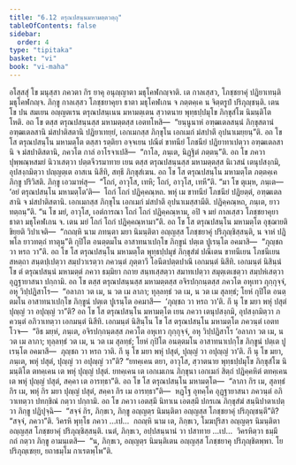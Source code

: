 ```yaml
---
title: "6.12 ตรุณปสนฺนมหามตฺตวตฺถุ"
tableOfContents: false
sidebar:
  order: 4
type: "tipitaka"
basket: "vi"
book: "vi-maha"
---
```



<DynamicBreadcrumb />

<Division number="283" book="vi-maha">

<Paragraph number="1286" book="vi-maha">
อโสฺสสุํ โข มนุสฺสา ภควตา กิร ยาคุ อนุญฺญาตา มธุโคฬกญฺจาติ. เต กาลเสฺสว, โภชฺชยาคุํ ปฏิยาเทนฺติ มธุโคฬกญฺจ. ภิกฺขู กาลเสฺสว โภชฺชยาคุยา ธาตา มธุโคฬเกน จ ภตฺตคฺเค น จิตฺตรูปํ ปริภุญฺชนฺติ. เตน โข ปน สมเยน อญฺญตเรน ตรุณปสนฺเนน มหามตฺเตน สฺวาตนาย พุทฺธปฺปมุโข ภิกฺขุสํโฆ นิมนฺติโต โหติ. อถ โข ตสฺส ตรุณปสนฺนสฺส มหามตฺตสฺส เอตทโหสิ—  “ยนฺนูนาหํ อฑฺฒเตลสนฺนํ ภิกฺขุสตานํ อฑฺฒเตลสานิ มํสปาติสตานิ ปฏิยาเทยฺยํ, เอกเมกสฺส ภิกฺขุโน เอกเมกํ มํสปาตึ อุปนาเมยฺยนฺ”ติ. อถ โข โส ตรุณปสนฺโน มหามตฺโต ตสฺสา รตฺติยา อจฺจเยน ปณีตํ ขาทนียํ โภชนียํ ปฏิยาทาเปตฺวา อฑฺฒเตลสานิ จ มํสปาติสตานิ, ภควโต กาลํ อาโรจาเปสิ—  “กาโล, ภนฺเต, นิฏฺฐิตํ ภตฺตนฺ”ติ. อถ โข ภควา ปุพฺพณฺหสมยํ นิวาเสตฺวา ปตฺตจีวรมาทาย เยน ตสฺส ตรุณปสนฺนสฺส มหามตฺตสฺส นิเวสนํ เตนุปสงฺกมิ, อุปสงฺกมิตฺวา ปญฺญตฺเต อาสเน นิสีทิ, สทฺธึ ภิกฺขุสํเฆน. อถ โข โส ตรุณปสนฺโน มหามตฺโต ภตฺตคฺเค ภิกฺขู ปริวิสติ. ภิกฺขู เอวมาหํสุ—  “โถกํ, อาวุโส, เทหิ; โถกํ, อาวุโส, เทหี”ติ. “มา โข ตุเมฺห, ภนฺเต—  ‘อยํ ตรุณปสนฺโน มหามตฺโต’ติ—  โถกํ โถกํ ปฏิคฺคณฺหถ. พหุํ เม ขาทนียํ โภชนียํ ปฏิยตฺตํ, อฑฺฒเตลสานิ จ มํสปาติสตานิ. เอกเมกสฺส ภิกฺขุโน เอกเมกํ มํสปาตึ อุปนาเมสฺสามีติ. ปฏิคฺคณฺหถ, ภนฺเต, ยาวทตฺถนฺ”ติ. “น โข มยํ, อาวุโส, เอตํการณา โถกํ โถกํ ปฏิคฺคณฺหาม, อปิ จ มยํ กาลเสฺสว โภชฺชยาคุยา ธาตา มธุโคฬเกน จ. เตน มยํ โถกํ โถกํ ปฏิคฺคณฺหามา”ติ. อถ โข โส ตรุณปสนฺโน มหามตฺโต อุชฺฌายติ ขิยฺยติ วิปาเจติ—  “กถญฺหิ นาม ภทนฺตา มยา นิมนฺติตา อญฺญสฺส โภชฺชยาคุํ ปริภุญฺชิสฺสนฺติ, น จาหํ ปฏิพโล ยาวทตฺถํ ทาตุนฺ”ติ กุปิโต อนตฺตมโน อาสาทนาเปกฺโข ภิกฺขูนํ ปตฺเต ปูเรนฺโต อคมาสิ—  “ภุญฺชถ วา หรถ วา”ติ. อถ โข โส ตรุณปสนฺโน มหามตฺโต พุทฺธปฺปมุขํ ภิกฺขุสํฆํ ปณีเตน ขาทนีเยน โภชนีเยน สหตฺถา สนฺตปฺเปตฺวา สมฺปวาเรตฺวา ภควนฺตํ ภุตฺตาวึ โอนีตปตฺตปาณึ เอกมนฺตํ นิสีทิ. เอกมนฺตํ นิสินฺนํ โข ตํ ตรุณปสนฺนํ มหามตฺตํ ภควา ธมฺมิยา กถาย สนฺทเสฺสตฺวา สมาทเปตฺวา สมุตฺเตเชตฺวา สมฺปหํเสตฺวา อุฏฺฐายาสนา ปกฺกามิ.
</Paragraph>

<Paragraph number="1287" book="vi-maha">
อถ โข ตสฺส ตรุณปสนฺนสฺส มหามตฺตสฺส อจิรปกฺกนฺตสฺส ภควโต อหุเทว กุกฺกุจฺจํ, อหุ วิปฺปฏิสาโร—  “อลาภา วต เม, น วต เม ลาภา; ทุลฺลทฺธํ วต เม, น วต เม สุลทฺธํ; โยหํ กุปิโต อนตฺตมโน อาสาทนาเปกฺโข ภิกฺขูนํ ปตฺเต ปูเรนฺโต อคมาสึ—  ‘ภุญฺชถ วา หรถ วา’ติ. กึ นุ โข มยา พหุํ ปสุตํ ปุญฺญํ วา อปุญฺญํ วา”ติ? อถ โข โส ตรุณปสนฺโน มหามตฺโต เยน ภควา เตนุปสงฺกมิ, อุปสงฺกมิตฺวา ภควนฺตํ อภิวาเทตฺวา เอกมนฺตํ นิสีทิ. เอกมนฺตํ นิสินฺโน โข โส ตรุณปสนฺโน มหามตฺโต ภควนฺตํ เอตทโวจ—  “อิธ มยฺหํ, ภนฺเต, อจิรปกฺกนฺตสฺส ภควโต อหุเทว กุกฺกุจฺจํ, อหุ วิปฺปฏิสาโร ‘อลาภา วต เม, น วต เม ลาภา; ทุลฺลทฺธํ วต เม, น วต เม สุลทฺธํ; โยหํ กุปิโต อนตฺตมโน อาสาทนาเปกฺโข ภิกฺขูนํ ปตฺเต ปูเรนฺโต อคมาสึ—  ภุญฺชถ วา หรถ วาติ. กึ นุ โข มยา พหุํ ปสุตํ, ปุญฺญํ วา อปุญฺญํ วา’ติ. กึ นุ โข มยา, ภนฺเต, พหุํ ปสุตํ, ปุญฺญํ วา อปุญฺญํ วา”ติ? “ยทคฺเคน ตยา, อาวุโส, สฺวาตนาย พุทฺธปฺปมุโข ภิกฺขุสํโฆ นิมนฺติโต ตทคฺเคน เต พหุํ ปุญฺญํ ปสุตํ. ยทคฺเคน เต เอกเมเกน ภิกฺขุนา เอกเมกํ สิตฺถํ ปฏิคฺคหิตํ ตทคฺเคน เต พหุํ ปุญฺญํ ปสุตํ, สคฺคา เต อารทฺธา”ติ. อถ โข โส ตรุณปสนฺโน มหามตฺโต—  “ลาภา กิร เม, สุลทฺธํ กิร เม, พหุํ กิร มยา ปุญฺญํ ปสุตํ, สคฺคา กิร เม อารทฺธา”ติ—  หฏฺโฐ อุทคฺโค อุฏฺฐายาสนา ภควนฺตํ อภิวาเทตฺวา ปทกฺขิณํ กตฺวา ปกฺกามิ. อถ โข ภควา เอตสฺมึ นิทาเน เอตสฺมึ ปกรเณ ภิกฺขุสํฆํ สนฺนิปาตาเปตฺวา ภิกฺขู ปฏิปุจฺฉิ—  “สจฺจํ กิร, ภิกฺขเว, ภิกฺขู อญฺญตฺร นิมนฺติตา อญฺญสฺส โภชฺชยาคุํ ปริภุญฺชนฺตี”ติ? “สจฺจํ, ภควา”ติ. วิครหิ พุทฺโธ ภควา …เป…  กถญฺหิ นาม เต, ภิกฺขเว, โมฆปุริสา อญฺญตฺร นิมนฺติตา อญฺญสฺส โภชฺชยาคุํ ปริภุญฺชิสฺสนฺติ. เนตํ, ภิกฺขเว, อปฺปสนฺนานํ วา ปสาทาย …เป…  วิครหิตฺวา ธมฺมึ กถํ กตฺวา ภิกฺขู อามนฺเตสิ—  “น, ภิกฺขเว, อญฺญตฺร นิมนฺติเตน อญฺญสฺส โภชฺชยาคุ ปริภุญฺชิตพฺพา. โย ปริภุญฺเชยฺย, ยถาธมฺโม กาเรตพฺโพ”ติ.
</Paragraph>
</Division>